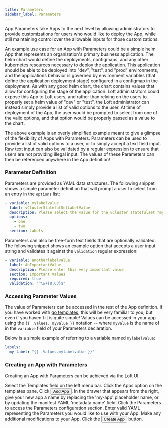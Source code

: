 ```yaml
---
title: Parameters
sidebar_label: Parameters
---
```



App Parameters take Apps to the next level by allowing administrators to provide customizations
for users who would like to deploy the App, while still maintaining control over the allowable
inputs for those customizations.

An example use case for an App with Parameters could be a simple helm App that represents an
organization's primary business application. The helm chart would define the deployments,
configmaps, and any other kubernetes resources necessary to deploy the application. This
application should be able to be deployed into "dev", "test", and "prod" environments, and the
applications behavior is governed by environment variables (that define the application
deployment stage) configured in a configmap in the deployment. As with any good helm chart, the
chart contains values that allow for configuring the stage of the application. Loft
administrators could expose this App to Loft users, and rather than relying on the users to
properly set a helm value of "dev" or "test", the Loft administrator can instead simply provide
a list of valid options to the user. At time of deployment of the App, the user would be
prompted to select from one of the valid options, and that option would be properly passed as a
value to the chart.

The above example is an overly simplified example meant to give a glimpse of the flexibility of
Apps with Parameters. Parameters can be used to provide a list of valid options to a user, or to
simply accept a text field input. Raw text input can also be validated by a regular expression
to ensure that users are not providing illegal input. The values of these Parameters can then be
referenced anywhere in the App definition!


### Parameter Definition

Parameters are provided as YAML data structures. The following snippet shows a simple parameter
definition that will prompt a user to select from an entry in the `options` list:

```yaml
- variable: mylabelvalue
  label: vClusterStatefulSetLabelValue
  description: Please select the value for the vCluster statefulset "my-label" key
  options:
    - one
    - two
  section: Labels
```

Parameters can also be free-form text fields that are optionally validated. The following
snippet shows an example option that accepts a user input string and validates it against the
`validation` regular expression:

```yaml
- variable: anotherlabelvalue
  label: AnImportantValue
  description: Please enter this very important value
  section: Important Values
  required: true
  validation: "^\w+{8,63}$"
```


### Accessing Parameter Values

The value of Parameters can be accessed in the rest of the App definition. If you have worked
with [go templates](https://pkg.go.dev/text/template), this will be very familiar to you, but
even if you haven't it is quite simple! Values can be accessed in your app using the `{{ .Values.
myvalue }}` notation -- where `myvalue` is the name of in the `variable` field of your
Parameters declaration.

Below is a simple example of referring to a variable named `mylabelvalue`:


```yaml
labels:
  my-label: "{{ .Values.mylabelvalue }}"
```


### Creating an App with Parameters

Creating an App with Parameters can be achieved via the Loft UI.

<Flow id="create-app-with-parameters">
    <Step>
        Select the <NavStep>Templates</NavStep> field on the left menu bar.
    </Step>
    <Step>
        Click the Apps option on the templates pane.
    </Step>
    <Step>
        Click <Button>Add App</Button>.
    </Step>
    <Step>
        In the drawer that appears from the right, give your new app a name by replacing the
        'my-app' placeholder name, or by updating the manifest YAML 'metadata.name' field.
    </Step>
    <Step>
        Click the <Label>Parameters</Label> to access the Parameters configuration section.
    </Step>
    <Step>
        Enter valid YAML representing the Parameters you would like to use with your App.
    </Step>
    <Step>
        Make any additional modifications to your App.
    </Step>
    <Step>
        Click the <Button>Create App</Button> button.
    </Step>
</Flow>
